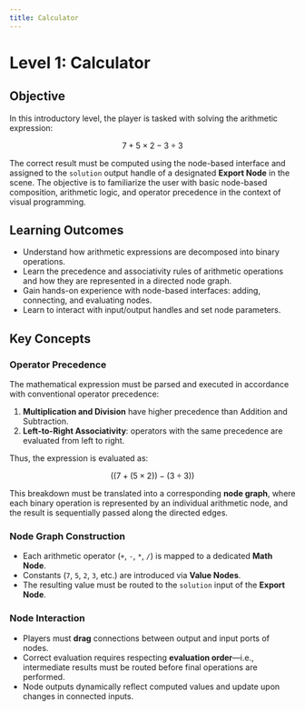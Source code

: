 ```yaml
---
title: Calculator
---
```


# Level 1: Calculator

## Objective

In this introductory level, the player is tasked with solving the arithmetic expression:

$$
7 + 5 × 2 - 3 ÷ 3
$$

The correct result must be computed using the node-based interface and assigned to the `solution` output handle of a designated **Export Node** in the scene. The objective is to familiarize the user with basic node-based composition, arithmetic logic, and operator precedence in the context of visual programming.

## Learning Outcomes

- Understand how arithmetic expressions are decomposed into binary operations.
- Learn the precedence and associativity rules of arithmetic operations and how they are represented in a directed node graph.
- Gain hands-on experience with node-based interfaces: adding, connecting, and evaluating nodes.
- Learn to interact with input/output handles and set node parameters.

## Key Concepts

### Operator Precedence

The mathematical expression must be parsed and executed in accordance with conventional operator precedence:

1. **Multiplication and Division** have higher precedence than Addition and Subtraction.
2. **Left-to-Right Associativity**: operators with the same precedence are evaluated from left to right.

Thus, the expression is evaluated as:

$$
((7 + (5 × 2)) - (3 ÷ 3))
$$

This breakdown must be translated into a corresponding **node graph**, where each binary operation is represented by an individual arithmetic node, and the result is sequentially passed along the directed edges.

### Node Graph Construction

- Each arithmetic operator (`+`, `-`, `*`, `/`) is mapped to a dedicated **Math Node**.
- Constants (`7`, `5`, `2`, `3`, etc.) are introduced via **Value Nodes**.
- The resulting value must be routed to the `solution` input of the **Export Node**.

### Node Interaction

- Players must **drag** connections between output and input ports of nodes.
- Correct evaluation requires respecting **evaluation order**—i.e., intermediate results must be routed before final operations are performed.
- Node outputs dynamically reflect computed values and update upon changes in connected inputs.
